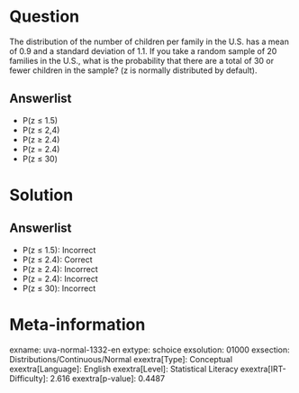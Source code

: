 Question
========

The distribution of the number of children per family in the U.S. has a mean of 0.9 and a standard deviation of 1.1. If you take a random sample of 20 families in the U.S., what is the probability that there are a total of 30 or fewer children in the sample? (z is normally distributed by default).

Answerlist
----------

* P(z ≤ 1.5)
* P(z ≤ 2,4)
* P(z ≥ 2.4)
* P(z = 2.4)
* P(z ≤ 30)

Solution
========

Answerlist
----------

* P(z ≤ 1.5): Incorrect
* P(z ≤ 2.4): Correct
* P(z ≥ 2.4): Incorrect
* P(z = 2.4): Incorrect
* P(z ≤ 30): Incorrect

Meta-information
================
exname: uva-normal-1332-en
extype: schoice
exsolution: 01000
exsection: Distributions/Continuous/Normal
exextra[Type]: Conceptual
exextra[Language]: English
exextra[Level]: Statistical Literacy
exextra[IRT-Difficulty]: 2.616
exextra[p-value]: 0.4487
